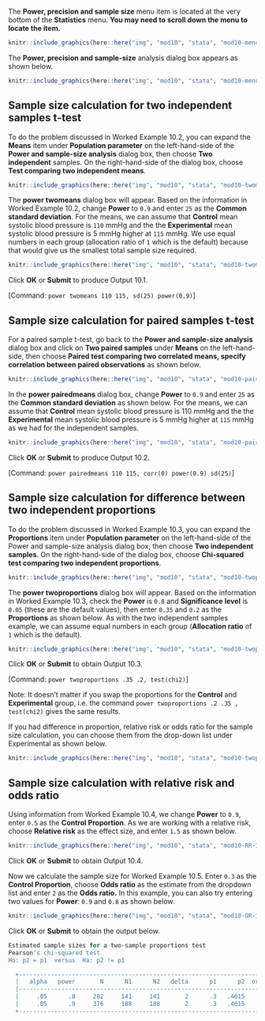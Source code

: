 The **Power, precision and sample size** menu item is located at the very bottom of the **Statistics** menu. **You may need to scroll down the menu to locate the item.**

```r
knitr::include_graphics(here::here("img", "mod10", "stata", "mod10-menu-1.png"))
```

The **Power, precision and sample-size** analysis dialog box appears as shown below.

```r
knitr::include_graphics(here::here("img", "mod10", "stata", "mod10-menu-3.png"))
```

## Sample size calculation for two independent samples t-test
To do the problem discussed in Worked Example 10.2, you can expand the **Means** item under **Population parameter** on the left-hand-side of the **Power and sample-size analysis** dialog box, then choose **Two independent** samples. On the right-hand-side of the dialog box, choose **Test comparing two independent means**.

```r
knitr::include_graphics(here::here("img", "mod10", "stata", "mod10-twomeans-1.png"))
```

The **power twomeans** dialog box will appear. Based on the information in Worked Example 10.2, change **Power** to `0.9` and enter `25` as the **Common standard deviation**. For the means, we can assume that **Control** mean systolic blood pressure is `110` mmHg and the the **Experimental** mean systolic blood pressure is 5 mmHg higher at `115` mmHg. We use equal numbers in each group (allocation ratio of `1` which is the default) because that would give us the smallest total sample size required.

```r
knitr::include_graphics(here::here("img", "mod10", "stata", "mod10-twomeans-2.png"))
```

Click **OK** or **Submit** to produce Output 10.1. 

[Command: `power twomeans 110 115, sd(25) power(0.9)`]

## Sample size calculation for paired samples t-test
For a paired sample t-test, go back to the **Power and sample-size analysis** dialog box and click on **Two paired samples** under **Means** on the left-hand-side, then choose **Paired test comparing two correlated means, specify correlation between paired observations** as shown below.
 
```r
knitr::include_graphics(here::here("img", "mod10", "stata", "mod10-pairedmeans-1.png"))
```

In the **power pairedmeans** dialog box, change **Power** to `0.9` and enter `25` as the **Common standard deviation** as shown below. For the means, we can assume that **Control**  mean systolic blood pressure is 110 mmHg and the the **Experimental** mean systolic blood pressure is 5 mmHg higher at `115` mmHg as we had for the independent samples.

```r
knitr::include_graphics(here::here("img", "mod10", "stata", "mod10-pairedmeans-2.png"))
```
 
Click **OK** or **Submit** to produce Output 10.2. 

[Command: `power pairedmeans 110 115, corr(0) power(0.9) sd(25)`]

## Sample size calculation for difference between two independent proportions

To do the problem discussed in Worked Example 10.3, you can expand the **Proportions** item under **Population parameter** on the left-hand-side of the Power and sample-size analysis dialog box, then choose **Two independent samples**. On the right-hand-side of the dialog box, choose **Chi-squared test comparing two independent proportions**.
 
```r
knitr::include_graphics(here::here("img", "mod10", "stata", "mod10-twoprop-1.png"))
```
 
The **power twoproportions** dialog box will appear. Based on the information in Worked Example 10.3, check the **Power** is `0.8` and **Significance level** is `0.05` (these are the default values), then enter `0.35` and `0.2` as the **Proportions** as shown below. As with the two independent samples example, we can assume equal numbers in each group (**Allocation ratio** of `1` which is the default).

```r
knitr::include_graphics(here::here("img", "mod10", "stata", "mod10-twoprop-2.png"))
```

Click **OK** or **Submit** to obtain Output 10.3.

[Command: `power twoproportions .35 .2, test(chi2)`]

Note: It doesn’t matter if you swap the proportions for the **Control** and **Experimental** group, i.e. the command `power twoproportions .2 .35 , test(chi2)` gives the same results.

If you had difference in proportion, relative risk or odds ratio for the sample size calculation, you can choose them from the drop-down list under Experimental as shown below.

```r
knitr::include_graphics(here::here("img", "mod10", "stata", "mod10-twoprop-3.png"))
```
 
## Sample size calculation with relative risk and odds ratio

Using information from Worked Example 10.4, we change **Power** to `0.9`, enter `0.5` as the **Control Proportion**. As we are working with a relative risk, choose **Relative risk** as the effect size, and enter `1.5` as shown below.

```r
knitr::include_graphics(here::here("img", "mod10", "stata", "mod10-RR-1.png"))
```

Click **OK** or **Submit** to obtain Output 10.4.

Now we calculate the sample size for Worked Example 10.5. Enter `0.3` as the **Control Proportion**, choose **Odds ratio** as the estimate from the dropdown list and enter `2` as the **Odds ratio.** In this example, you can also try entering two values for **Power**: `0.9` and `0.8` as shown below.

```r
knitr::include_graphics(here::here("img", "mod10", "stata", "mod10-OR-1.png"))
```

Click **OK** or **Submit** to obtain the output below. 

```r
Estimated sample sizes for a two-sample proportions test
Pearson's chi-squared test 
Ho: p2 = p1  versus  Ha: p2 != p1

  +-------------------------------------------------------------------------+
  |   alpha   power       N      N1      N2   delta      p1      p2  oratio |
  |-------------------------------------------------------------------------|
  |     .05      .8     282     141     141       2      .3   .4615       2 |
  |     .05      .9     376     188     188       2      .3   .4615       2 |
  +-------------------------------------------------------------------------+
```
